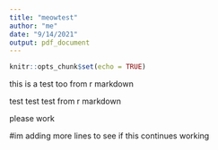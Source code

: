 ```yaml
---
title: "meowtest"
author: "me"
date: "9/14/2021"
output: pdf_document
---
```


```r
knitr::opts_chunk$set(echo = TRUE)
```

this is a test too from r markdown


test test test from r markdown

please work


#im adding more lines to see if this continues working